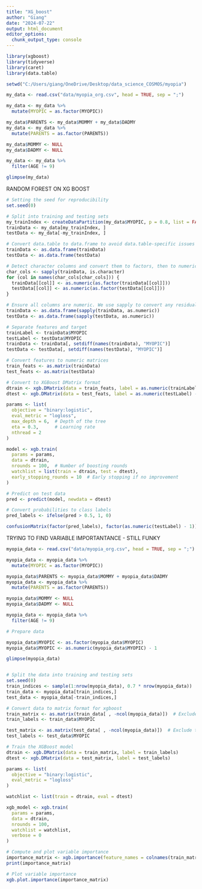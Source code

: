 ```yaml
---
title: "XG_boost"
author: "Giang"
date: "2024-07-22"
output: html_document
editor_options: 
  chunk_output_type: console
---
```


```r

library(xgboost)
library(tidyverse)
library(caret)
library(data.table)

setwd("C:/Users/giang/OneDrive/Desktop/data_science_COSMOS/myopia")

```

```r

my_data <- read.csv("data/myopia_org.csv", head = TRUE, sep = ";")

my_data <- my_data %>% 
  mutate(MYOPIC = as.factor(MYOPIC))

my_data$PARENTS <- my_data$MOMMY + my_data$DADMY
my_data <- my_data %>%  
  mutate(PARENTS = as.factor(PARENTS))

my_data$MOMMY <- NULL
my_data$DADMY <- NULL

my_data <- my_data %>% 
  filter(AGE != 9)

glimpse(my_data)
```


RANDOM FOREST ON XG BOOST
```r

# Setting the seed for reproducibility
set.seed(0)

# Split into training and testing sets
my_trainIndex <- createDataPartition(my_data$MYOPIC, p = 0.8, list = FALSE)
trainData <- my_data[my_trainIndex, ]
testData <- my_data[-my_trainIndex, ]

# Convert data.table to data.frame to avoid data.table-specific issues
trainData <- as.data.frame(trainData)
testData <- as.data.frame(testData)

# Detect character columns and convert them to factors, then to numeric
char_cols <- sapply(trainData, is.character)
for (col in names(char_cols[char_cols])) {
  trainData[[col]] <- as.numeric(as.factor(trainData[[col]]))
  testData[[col]] <- as.numeric(as.factor(testData[[col]]))
}

# Ensure all columns are numeric. We use sapply to convert any residual non-numeric columns
trainData <- as.data.frame(sapply(trainData, as.numeric))
testData <- as.data.frame(sapply(testData, as.numeric))

# Separate features and target
trainLabel <- trainData$MYOPIC
testLabel <- testData$MYOPIC
trainData <- trainData[, setdiff(names(trainData), "MYOPIC")]
testData <- testData[, setdiff(names(testData), "MYOPIC")]

# Convert features to numeric matrices
train_feats <- as.matrix(trainData)
test_feats <- as.matrix(testData)

# Convert to XGBoost DMatrix format
dtrain <- xgb.DMatrix(data = train_feats, label = as.numeric(trainLabel) - 1)
dtest <- xgb.DMatrix(data = test_feats, label = as.numeric(testLabel) - 1)

params <- list(
  objective = "binary:logistic",
  eval_metric = "logloss",
  max_depth = 6,  # Depth of the tree
  eta = 0.3,      # Learning rate
  nthread = 2
)

model <- xgb.train(
  params = params,
  data = dtrain,
  nrounds = 100,  # Number of boosting rounds
  watchlist = list(train = dtrain, test = dtest),
  early_stopping_rounds = 10  # Early stopping if no improvement
)

# Predict on test data
pred <- predict(model, newdata = dtest)

# Convert probabilities to class labels
pred_labels <- ifelse(pred > 0.5, 1, 0)

confusionMatrix(factor(pred_labels), factor(as.numeric(testLabel) - 1))

```


TRYING TO FIND VARIABLE IMPORTANTANCE - STILL FUNKY 
```r

myopia_data <- read.csv("data/myopia_org.csv", head = TRUE, sep = ";")

myopia_data <- myopia_data %>% 
  mutate(MYOPIC = as.factor(MYOPIC))

myopia_data$PARENTS <- myopia_data$MOMMY + myopia_data$DADMY
myopia_data <- myopia_data %>%  
  mutate(PARENTS = as.factor(PARENTS))

myopia_data$MOMMY <- NULL
myopia_data$DADMY <- NULL

myopia_data <- myopia_data %>% 
  filter(AGE != 9)

# Prepare data

myopia_data$MYOPIC <- as.factor(myopia_data$MYOPIC)
myopia_data$MYOPIC <- as.numeric(myopia_data$MYOPIC) - 1

glimpse(myopia_data)


# Split the data into training and testing sets
set.seed(0)
train_indices <- sample(1:nrow(myopia_data), 0.7 * nrow(myopia_data))
train_data <- myopia_data[train_indices,]
test_data <- myopia_data[-train_indices,]

# Convert data to matrix format for xgboost
train_matrix <- as.matrix(train_data[ , -ncol(myopia_data)])  # Exclude target variable
train_labels <- train_data$MYOPIC

test_matrix <- as.matrix(test_data[ , -ncol(myopia_data)])  # Exclude target variable
test_labels <- test_data$MYOPIC

# Train the XGBoost model
dtrain <- xgb.DMatrix(data = train_matrix, label = train_labels)
dtest <- xgb.DMatrix(data = test_matrix, label = test_labels)

params <- list(
  objective = "binary:logistic",
  eval_metric = "logloss"
)

watchlist <- list(train = dtrain, eval = dtest)

xgb_model <- xgb.train(
  params = params,
  data = dtrain,
  nrounds = 100,
  watchlist = watchlist,
  verbose = 0
)

# Compute and plot variable importance
importance_matrix <- xgb.importance(feature_names = colnames(train_matrix), model = xgb_model)
print(importance_matrix)

# Plot variable importance
xgb.plot.importance(importance_matrix)

```



